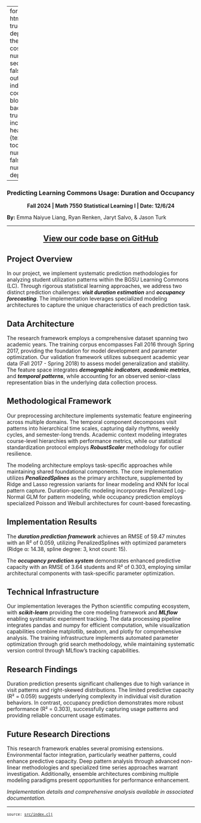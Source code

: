 
---
format:
  html: {toc: true, toc-depth: 4, theme: cosmo, number-sections: false, output-file: index.html}
code-block-background: true
include-in-header: {text: '<link rel = "icon" href = "data:," />'}
toc-title-numbers: false
number-depth: 0

---
<style></style><style>.printedClojure .sourceCode {
  background-color: transparent;
  border-style: none;
}
</style><style>.clay-limit-image-width .clay-image {max-width: 100%}
.clay-side-by-side .sourceCode {margin: 0}
.clay-side-by-side {margin: 1em 0}
</style>
<script src="index_files/md-default0.js" type="text/javascript"></script><script src="index_files/md-default1.js" type="text/javascript"></script>

### Predicting Learning Commons Usage: Duration and Occupancy

<p align="center">
**Fall 2024 | Math 7550 Statistical Learning I | Date: 12/6/24**
</p>

**By:** Emma Naiyue Liang, Ryan Renken, Jaryt Salvo, & Jason Turk

*************

<p align="center" style="font-size: 1.5em;">
**[View our code base on GitHub](https://github.com/adabwana/f24-m7550-final-project)**
</p>

## Project Overview

In our project, we implement systematic prediction methodologies for analyzing student utilization patterns within the BGSU Learning Commons (LC). Through rigorous statistical learning approaches, we address two distinct prediction challenges: **_visit duration estimation_** and **_occupancy forecasting_**. The implementation leverages specialized modeling architectures to capture the unique characteristics of each prediction task.

## Data Architecture

The research framework employs a comprehensive  dataset spanning two academic years. The training corpus encompasses Fall 2016 through Spring 2017, providing the foundation for model development and parameter optimization. Our validation framework utilizes subsequent academic year data (Fall 2017 - Spring 2018) to assess model generalization and stability. The feature space integrates **_demographic indicators_**, **_academic metrics_**, and **_temporal patterns_**, while accounting for an observed senior-class representation bias in the underlying data collection process.

## Methodological Framework

Our preprocessing architecture implements systematic feature engineering across multiple domains. The temporal component decomposes visit patterns into hierarchical time scales, capturing daily rhythms, weekly cycles, and semester-long trends. Academic context modeling integrates course-level hierarchies with performance metrics, while our statistical standardization protocol employs **_RobustScaler_** methodology for outlier resilience.

The modeling architecture employs task-specific approaches while maintaining shared foundational components. The core implementation utilizes **_PenalizedSplines_** as the primary architecture, supplemented by Ridge and Lasso regression variants for linear modeling and KNN for local pattern capture. Duration-specific modeling incorporates Penalized Log-Normal GLM for pattern modeling, while occupancy prediction employs specialized Poisson and Weibull architectures for count-based forecasting.

## Implementation Results

The **_duration prediction framework_** achieves an RMSE of 59.47 minutes with an R² of 0.059, utilizing PenalizedSplines with optimized parameters (Ridge α: 14.38, spline degree: 3, knot count: 15). 

The **_occupancy prediction system_** demonstrates enhanced predictive capacity with an RMSE of 3.64 students and R² of 0.303, employing similar architectural components with task-specific parameter optimization.

## Technical Infrastructure

Our implementation leverages the Python scientific computing ecosystem, with **_scikit-learn_** providing the core modeling framework and **_MLflow_** enabling systematic experiment tracking. The data processing pipeline integrates pandas and numpy for efficient computation, while visualization capabilities combine matplotlib, seaborn, and plotly for comprehensive analysis. The training infrastructure implements automated parameter optimization through grid search methodology, while maintaining systematic version control through MLflow's tracking capabilities.

## Research Findings

Duration prediction presents significant challenges due to high variance in visit patterns and right-skewed distributions. The limited predictive capacity (R² = 0.059) suggests underlying complexity in individual visit duration behaviors. In contrast, occupancy prediction demonstrates more robust performance (R² = 0.303), successfully capturing usage patterns and providing reliable concurrent usage estimates.

## Future Research Directions

This research framework enables several promising extensions. Environmental factor integration, particularly weather patterns, could enhance predictive capacity. Deep pattern analysis through advanced non-linear methodologies and specialized time series approaches warrant investigation. Additionally, ensemble architectures combining multiple modeling paradigms present opportunities for performance enhancement.

*Implementation details and comprehensive analysis available in associated documentation.*


```{=html}
<div style="background-color:grey;height:2px;width:100%;"></div>
```



```{=html}
<div><pre><small><small>source: <a href="https://github.com/adabwana/f24-m7550-final-project/blob/master/src/index.clj">src/index.clj</a></small></small></pre></div>
```
